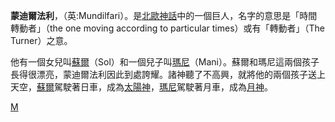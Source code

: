 '''蒙迪爾法利'''，（英:Mundilfari）。是[[北歐神話|北歐神話]]中的一個巨人，名字的意思是「時間轉動者」（the one moving according to particular times）或有「轉動者」（The Turner）之意。

他有一個女兒叫[[蘇爾_(北歐神祇)|蘇爾]]（Sol）和一個兒子叫[[瑪尼|瑪尼]]（Mani）。蘇爾和瑪尼這兩個孩子長得很漂亮，蒙迪爾法利因此到處誇耀。諸神聽了不高興，就將他的兩個孩子送上天空，[[蘇爾_(北歐神祇)|蘇爾]]駕駛著日車，成為[[太陽神|太陽神]]，[[瑪尼|瑪尼]]駕駛著月車，成為[[月神|月神]]。

{{北歐神話}}
{{北歐神話小作品}}

[[Category:北歐巨人|M]]